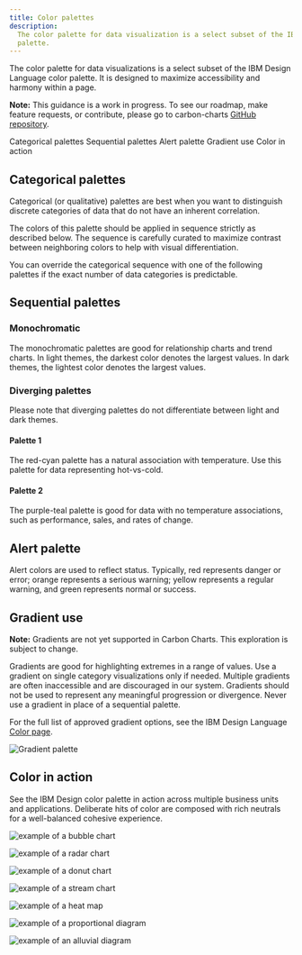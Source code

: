 ```yaml
---
title: Color palettes
description:
  The color palette for data visualization is a select subset of the IBM Design Language color
  palette.
---
```


<PageDescription>

The color palette for data visualizations is a select subset of the IBM Design Language color
palette. It is designed to maximize accessibility and harmony within a page.

</PageDescription>

<InlineNotification>

**Note:** This guidance is a work in progress. To see our roadmap, make feature requests, or
contribute, please go to carbon-charts
[GitHub repository](https://github.com/carbon-design-system/carbon-charts).

</InlineNotification>

<AnchorLinks>

<AnchorLink>Categorical palettes</AnchorLink>
<AnchorLink>Sequential palettes</AnchorLink>
<AnchorLink>Alert palette</AnchorLink>
<AnchorLink>Gradient use</AnchorLink>
<AnchorLink>Color in action</AnchorLink>

</AnchorLinks>

## Categorical palettes

Categorical (or qualitative) palettes are best when you want to distinguish discrete categories of
data that do not have an inherent correlation.

The colors of this palette should be applied in sequence strictly as described below. The sequence
is carefully curated to maximize contrast between neighboring colors to help with visual
differentiation.

<ColorPalette type="categorical" />

You can override the categorical sequence with one of the following palettes if the exact number of
data categories is predictable.

<ColorPalette type="grouped" />

## Sequential palettes

### Monochromatic

The monochromatic palettes are good for relationship charts and trend charts. In light themes, the
darkest color denotes the largest values. In dark themes, the lightest color denotes the largest
values.

<ColorPalette type="sequential" isMono />

### Diverging palettes

Please note that diverging palettes do not differentiate between light and dark themes.

#### Palette 1

The red-cyan palette has a natural association with temperature. Use this palette for data
representing hot-vs-cold.

#### Palette 2

The purple-teal palette is good for data with no temperature associations, such as performance,
sales, and rates of change.

<ColorPalette type="sequential" isDiverging />

## Alert palette

Alert colors are used to reflect status. Typically, red represents danger or error; orange
represents a serious warning; yellow represents a regular warning, and green represents normal or
success.

<ColorPalette twoColumn type="alert" />

## Gradient use

<InlineNotification>

**Note:** Gradients are not yet supported in Carbon Charts. This exploration is subject to change.

</InlineNotification>

Gradients are good for highlighting extremes in a range of values. Use a gradient on single category
visualizations only if needed. Multiple gradients are often inaccessible and are discouraged in our
system. Gradients should not be used to represent any meaningful progression or divergence. Never
use a gradient in place of a sequential palette.

For the full list of approved gradient options, see the IBM Design Language
[Color page](https://www.ibm.com/design/language/elements/color#gradients).

<Row>
<Column colLg={8} colMd={6} colSm={4}>

![Gradient palette](/data-visualization/color-palettes/gradient.png)

</Column>
</Row>

## Color in action

See the IBM Design color palette in action across multiple business units and applications.
Deliberate hits of color are composed with rich neutrals for a well-balanced cohesive experience.

<Grid>
<Column lg={6} md={4} sm={4}>

![example of a bubble chart](/data-visualization/color-palettes/color_gallery_1.png)

</Column>

<Column lg={6} md={4} sm={4}>

![example of a radar chart](/data-visualization/color-palettes/color_gallery_2.png)

</Column>

<Column lg={6} md={4} sm={4}>

![example of a donut chart](/data-visualization/color-palettes/color_gallery_3.png)

</Column>

<Column lg={6} md={4} sm={4}>

![example of a stream chart](/data-visualization/color-palettes/color_gallery_4.png)

</Column>

<Column lg={12} md={8} sm={4}>

![example of a heat map](/data-visualization/color-palettes/color_gallery_5.png)

</Column>

<Column lg={12} md={8} sm={4}>

![example of a proportional diagram](/data-visualization/color-palettes/color_gallery_6.png)

</Column>

<Column lg={12} md={8} sm={4}>

![example of an alluvial diagram](/data-visualization/color-palettes/color_gallery_7.png)

</Column>
</Grid>
